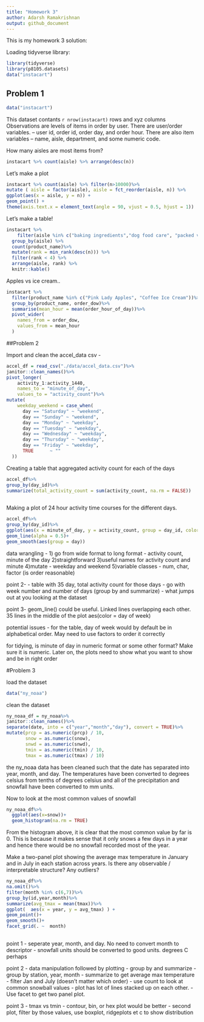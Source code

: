 ```yaml
---
title: "Homework 3"
author: Adarsh Ramakrishnan
output: github_document
---
```


This is my homework 3 solution:


Loading tidyverse library:

```r
library(tidyverse)
library(p8105.datasets)
data("instacart")
```


## Problem 1

```r
data("instacart")
```

This dataset contants `r nrow(instacart)` rows and xyz columns
Observations are levels of items in order by user. There are user/order variables. -- user id, order id, order day, and order hour. There are also item variables -- name, aisle, department, and some numeric code. 

How many aisles are most items from?

```r
instacart %>% count(aisle) %>% arrange(desc(n))
```

Let's make a plot

```r
instacart %>% count(aisle) %>% filter(n>10000)%>%
mutate ( aisle = factor(aisle), aisle = fct_reorder(aisle, n)) %>%
ggplot(aes(x = aisle, y = n)) + 
geom_point() + 
theme(axis.text.x = element_text(angle = 90, vjust = 0.5, hjust = 1))
```

Let's make a table!

```r
instacart %>%
    filter(aisle %in% c("baking ingredients","dog food care", "packed vegetable fruits"))%>%
  group_by(aisle) %>%
  count(product_name)%>%
  mutate(rank = min_rank(desc(n))) %>%
  filter(rank < 4) %>%
  arrange(aisle, rank) %>%
  knitr::kable()
```

Apples vs ice cream..

```r
instacart %>%
  filter(product_name %in% c("Pink Lady Apples", "Coffee Ice Cream"))%>%
  group_by(product_name, order_dow)%>%
  summarise(mean_hour = mean(order_hour_of_day))%>%
  pivot_wider(
    names_from = order_dow,
    values_from = mean_hour
  )
```


##Problem 2

Import and clean the accel_data csv - 
```r
accel_df = read_csv("./data/accel_data.csv")%>% 
janitor::clean_names()%>%
pivot_longer(
    activity_1:activity_1440,
    names_to = "minute_of_day",
    values_to = "activity_count")%>%
mutate(
    weekday_weekend = case_when(
      day == "Saturday" ~ "weekend",
      day == "Sunday" ~ "weekend",
      day == "Monday" ~ "weekday",
      day == "Tuesday" ~ "weekday",
      day == "Wednesday" ~ "weekday",
      day == "Thursday" ~ "weekday",
      day == "Friday" ~ "weekday",
      TRUE      ~ ""
  ))
```

Creating a table that aggregated activity count for each of the days 

```r
accel_df%>%
group_by(day_id)%>%
summarize(total_activity_count = sum(activity_count, na.rm = FALSE))
  
```
Making a plot of 24 hour activity time courses for the different days.

```r
accel_df%>%
group_by(day_id)%>%
ggplot(aes(x = minute_of_day, y = activity_count, group = day_id, color = day))+
geom_line(alpha = 0.5)+
geom_smooth(aes(group = day))
```

data wrangling - 
1) go from wide format to long format - activity count, minute of the day
2)straightforward
3)useful names for activity count and minute
4)mutate - weekday and weekend
5)variable classes - num, char, factor (is order reasonable)

point 2-
- table with 35 day, total activity count for those days 
- go with week number and number of days
(group by and summarize)
- what jumps out at you looking at the dataset

point 3-
geom_line() could be useful. Linked lines overlapping each other. 35 lines in the middle of the plot 
aes(color = day of week)

potential issues - 
for the table, day of week would by default be in alphabetical order. May need to use factors to order it correctly 

for tidying, is minute of day in numeric format or some other format? Make sure it is numeric. Later on, the plots need to show what you want to show and be in right order

#Problem 3

load the dataset

```r
data("ny_noaa")
```

clean the dataset

```r
ny_noaa_df = ny_noaa%>% 
janitor::clean_names()%>% 
separate(date, into = c("year","month","day"), convert = TRUE)%>%
mutate(prcp = as.numeric(prcp) / 10,
       snow = as.numeric(snow),
       snwd = as.numeric(snwd),
       tmin = as.numeric(tmin) / 10,
       tmax = as.numeric(tmax) / 10)
```

the ny_noaa data has been cleaned such that the date has separated into year, month, and day. The temperatures have been converted to degrees celsius from tenths of degrees celsius and all of the precipitation and snowfall have been converted to mm units. 

Now to look at the most common values of snowfall

```r
ny_noaa_df%>%
  ggplot(aes(x=snow))+
  geom_histogram(na.rm = TRUE)
```

From the histogram above, it is clear that the most common value by far is 0. This is because it makes sense that it only snows a few days in a year and hence there would be no snowfall recorded most of the year.

Make a two-panel plot showing the average max temperature in January and in July in each station across years. Is there any observable / interpretable structure? Any outliers?

```r
ny_noaa_df%>%
na.omit()%>%
filter(month %in% c(6,7))%>%
group_by(id,year,month)%>%
summarize(avg_tmax = mean(tmax))%>%
ggplot(  aes(x = year, y = avg_tmax) ) +
geom_point()+
geom_smooth()+
facet_grid(. ~  month)
      
```

point 1
- seperate year, month, and day. No need to convert month to descriptor 
- snowfall units should be converted to good units. degrees C perhaps

point 2 
- data manipulation followed by plotting 
- group by and summarize
- group by station, year, month
- summarize to get average max temperature 
- filter Jan and July (doesn't matter which order)
- use count to look at common snowball values
- plot has lot of lines stacked up on each other.
- Use facet to get two panel plot.

point 3
- tmax vs tmin - contour, bin, or hex plot would be better
- second plot, filter by those values, use boxplot, ridgeplots et c to show distribution 

